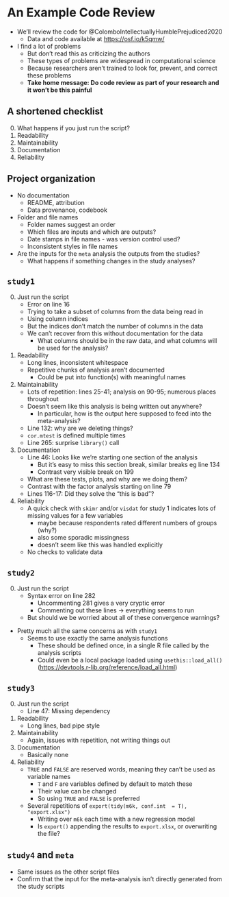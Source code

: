 # An Example Code Review #

- We'll review the code for @ColomboIntellectuallyHumblePrejudiced2020
    - Data and code available at <https://osf.io/k5qmw/>
    
- I find a lot of problems
    - But don't read this as criticizing the authors
    - These types of problems are widespread in computational science
    - Because researchers aren't trained to look for, prevent, and correct these problems
    - **Take home message: Do code review as part of your research and it won't be this painful**
    

## A shortened checklist ##

0. What happens if you just run the script? 
1. Readability
2. Maintainability
3. Documentation
4. Reliability

## Project organization ##

- No documentation
    - README, attribution
    - Data provenance, codebook
- Folder and file names
    - Folder names suggest an order
    - Which files are inputs and which are outputs? 
    - Date stamps in file names - was version control used? 
    - Inconsistent styles in file names
- Are the inputs for the `meta` analysis the outputs from the studies? 
    - What happens if something changes in the study analyses? 

## `study1` ##

0. Just run the script
    - Error on line 16
    - Trying to take a subset of columns from the data being read in
    - Using column indices
    - But the indices don't match the number of columns in the data
    - We can't recover from this without documentation for the data
        - What columns should be in the raw data, and what columns will be used for the analysis? 

1. Readability
    - Long lines, inconsistent whitespace
    - Repetitive chunks of analysis aren't documented
        - Could be put into function(s) with meaningful names

2. Maintainability
    - Lots of repetition: lines 25-41; analysis on 90-95; numerous places throughout
    - Doesn't seem like this analysis is being written out anywhere? 
        - In particular, how is the output here supposed to feed into the meta-analysis? 
    - Line 132: why are we deleting things? 
    - `cor.mtest` is defined multiple times
    - Line 265: surprise `library()` call

3. Documentation
    - Line 46: Looks like we're starting one section of the analysis
        - But it's easy to miss this section break, similar breaks eg line 134
        - Contrast very visible break on 199
    - What are these tests, plots, and why are we doing them? 
    - Contrast with the factor analysis starting on line 79
    - Lines 116-17: Did they solve the "this is bad"? 

4. Reliability
    - A quick check with `skimr` and/or `visdat` for study 1 indicates lots of missing values for a few variables
        - maybe because respondents rated different numbers of groups (why?)
        - also some sporadic missingness
        - doesn't seem like this was handled explicitly
    - No checks to validate data

## `study2` ##

0. Just run the script
    - Syntax error on line 282
        - Uncommenting 281 gives a very cryptic error
        - Commenting out these lines -> everything seems to run
    - But should we be worried about all of these convergence warnings? 

- Pretty much all the same concerns as with `study1`
    - Seems to use exactly the same analysis functions
        - These should be defined once, in a single R file called by the analysis scripts
        - Could even be a local package loaded using `usethis::load_all()` (<https://devtools.r-lib.org/reference/load_all.html>)
    
## `study3` ##

0. Just run the script
    - Line 47: Missing dependency

1. Readability
    - Long lines, bad pipe style

2. Maintainability
    - Again, issues with repetition, not writing things out

3. Documentation
    - Basically none

4. Reliability
    - `TRUE` and `FALSE` are reserved words, meaning they can't be used as variable names
        - `T` and `F` are variables defined by default to match these
        - Their value can be changed
        - So using `TRUE` and `FALSE` is preferred
    - Several repetitions of `export(tidy(m6k, conf.int  = T), "export.xlsx")`
        - Writing over `m6k` each time with a new regression model
        - Is `export()` appending the results to `export.xlsx`, or overwriting the file? 

## `study4` and `meta` ##

- Same issues as the other script files
- Confirm that the input for the meta-analysis isn't directly generated from the study scripts
    
